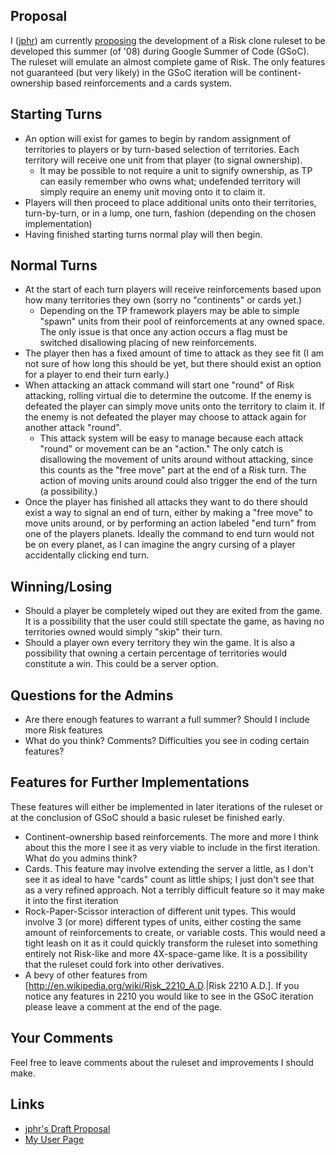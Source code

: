 == Proposal ==
I ([[User:jphr|jphr]]) am currently [[Jphr_proposal|proposing]] the development of a Risk clone ruleset to be developed this summer (of '08) during Google Summer of Code (GSoC). The ruleset will emulate an almost complete game of Risk. The only features not guaranteed (but very likely) in the GSoC iteration will be continent-ownership based reinforcements and a cards system.

== Starting Turns ==
*An option will exist for games to begin by random assignment of territories to players or by turn-based selection of territories. Each territory will receive one unit from that player (to signal ownership). 
**It may be possible to not require a unit to signify ownership, as TP can easily remember who owns what; undefended territory will simply require an enemy unit moving onto it to claim it.
*Players will then proceed to place additional units onto their territories, turn-by-turn, or in a lump, one turn, fashion (depending on the chosen implementation)
*Having finished starting turns normal play will then begin.


== Normal Turns ==
*At the start of each turn players will receive reinforcements based upon how many territories they own (sorry no "continents" or cards yet.)
**Depending on the TP framework players may be able to simple "spawn" units from their pool of reinforcements at any owned space. The only issue is that once any action occurs a flag must be switched disallowing placing of new reinforcements.
*The player then has a fixed amount of time to attack as they see fit (I am not sure of how long this should be yet, but there should exist an option for a player to end their turn early.)
*When attacking an attack command will start one "round" of Risk attacking, rolling virtual die to determine the outcome. If the enemy is defeated the player can simply move units onto the territory to claim it. If the enemy is not defeated the player may choose to attack again for another attack "round". 
**This attack system will be easy to manage because each attack "round" or movement can be an "action." The only catch is disallowing the movement of units around without attacking, since this counts as the "free move" part at the end of a Risk turn. The action of moving units around could also trigger the end of the turn (a possibility.)
*Once the player has finished all attacks they want to do there should exist a way to signal an end of turn, either by making a "free move" to move units around, or by performing an action labeled "end turn" from one of the players planets. Ideally the command to end turn would not be on every planet, as I can imagine the angry cursing of a player accidentally clicking end turn.

== Winning/Losing ==
*Should a player be completely wiped out they are exited from the game. It is a possibility that the user could still spectate the game, as having no territories owned would simply "skip" their turn.
*Should a player own every territory they win the game. It is also a possibility that owning a certain percentage of territories would constitute a win. This could be a server option.


== Questions for the Admins ==
*Are there enough features to warrant a full summer? Should I include more Risk features
*What do you think? Comments? Difficulties you see in coding certain features?

== Features for Further Implementations ==
These features will either be implemented in later iterations of the ruleset or at the conclusion of GSoC should a basic ruleset be finished early.
*Continent-ownership based reinforcements. The more and more I think about this the more I see it as very viable to include in the first iteration. What do you admins think?
*Cards. This feature may involve extending the server a little, as I don't see it as ideal to have "cards" count as little ships; I just don't see that as a very refined approach. Not a terribly difficult feature so it may make it into the first iteration
*Rock-Paper-Scissor interaction of different unit types. This would involve 3 (or more) different types of units, either costing the same amount of reinforcements to create, or variable costs. This would need a tight leash on it as it could quickly transform the ruleset into something entirely not Risk-like and more 4X-space-game like. It is a possibility that the ruleset could fork into other derivatives.
*A bevy of other features from [http://en.wikipedia.org/wiki/Risk_2210_A.D.|Risk 2210 A.D.]. If you notice any features in 2210 you would like to see in the GSoC iteration please leave a comment at the end of the page.

== Your Comments ==
Feel free to leave comments about the ruleset and improvements I should make.

== Links ==
* [[Jphr_proposal| jphr's Draft Proposal ]]
* [[user:Jphr| My User Page]]